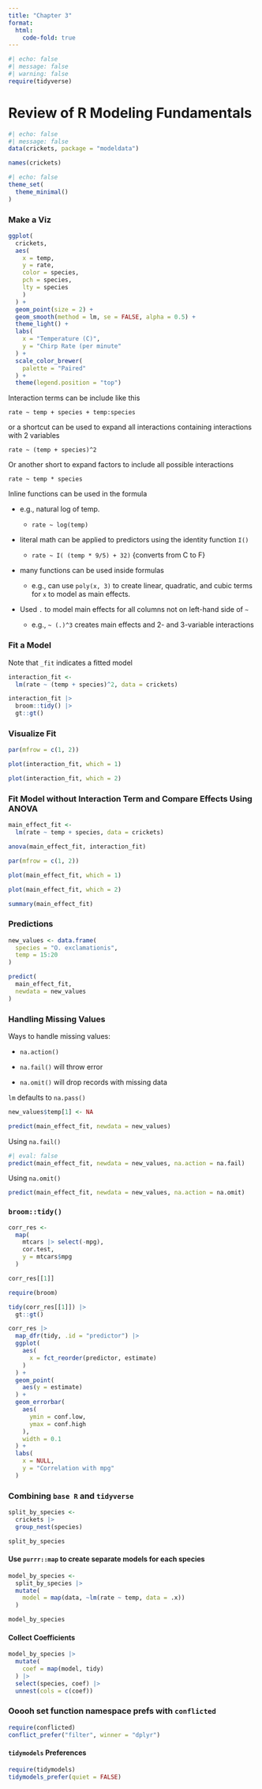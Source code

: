 ```yaml
---
title: "Chapter 3"
format: 
  html:
    code-fold: true
---
```


```r
#| echo: false
#| message: false
#| warning: false
require(tidyverse)
```

# Review of R Modeling Fundamentals

```r
#| echo: false
#| message: false
data(crickets, package = "modeldata")

names(crickets)
```

```r
#| echo: false
theme_set(
  theme_minimal()
)
```

### Make a Viz

```r

ggplot(
  crickets,
  aes(
    x = temp, 
    y = rate,
    color = species,
    pch = species, 
    lty = species
    )
  ) +
  geom_point(size = 2) +
  geom_smooth(method = lm, se = FALSE, alpha = 0.5) +
  theme_light() +
  labs(
    x = "Temperature (C)",
    y = "Chirp Rate (per minute"
  ) +
  scale_color_brewer(
    palette = "Paired"
  ) +
  theme(legend.position = "top")
```

Interaction terms can be include like this

`rate ~ temp + species + temp:species`

or a shortcut can be used to expand all interactions containing interactions with 2 variables

`rate ~ (temp + species)^2`

Or another short to expand factors to include all possible interactions

`rate ~ temp * species`

Inline functions can be used in the formula

-   e.g., natural log of temp.

    -   `rate ~ log(temp)`

-   literal math can be applied to predictors using the identity function `I()`

    -   `rate ~ I( (temp * 9/5) + 32)` {converts from C to F}

-   many functions can be used inside formulas

    -   e.g., can use `poly(x, 3)` to create linear, quadratic, and cubic terms for `x` to model as main effects.

-   Used `.` to model main effects for all columns not on left-hand side of `~`

    -   e.g., `~ (.)^3` creates main effects and 2- and 3-variable interactions

### Fit a Model

Note that `_fit` indicates a fitted model

```r

interaction_fit <- 
  lm(rate ~ (temp + species)^2, data = crickets)
```

```r

interaction_fit |> 
  broom::tidy() |> 
  gt::gt()
```

### Visualize Fit

```r

par(mfrow = c(1, 2))

plot(interaction_fit, which = 1)

plot(interaction_fit, which = 2)

```

### Fit Model without Interaction Term and Compare Effects Using ANOVA

```r

main_effect_fit <- 
  lm(rate ~ temp + species, data = crickets)
```

```r

anova(main_effect_fit, interaction_fit)

```

```r
par(mfrow = c(1, 2))

plot(main_effect_fit, which = 1)

plot(main_effect_fit, which = 2)

```

```r
summary(main_effect_fit)
```

### Predictions

```r

new_values <- data.frame(
  species = "O. exclamationis",
  temp = 15:20
)

predict(
  main_effect_fit, 
  newdata = new_values
)
```

### Handling Missing Values

Ways to handle missing values:

-   `na.action()`

-   `na.fail()` will throw error

-   `na.omit()` will drop records with missing data

`lm` defaults to `na.pass()`

```r

new_values$temp[1] <- NA

predict(main_effect_fit, newdata = new_values)

```

Using `na.fail()`

```r
#| eval: false
predict(main_effect_fit, newdata = new_values, na.action = na.fail)
```

Using `na.omit()`

```r
predict(main_effect_fit, newdata = new_values, na.action = na.omit)
```

### `broom::tidy()`

```r
corr_res <- 
  map(
    mtcars |> select(-mpg),
    cor.test, 
    y = mtcars$mpg
  )
```

```r
corr_res[[1]]
```

```r
require(broom)

tidy(corr_res[[1]]) |> 
  gt::gt()
```

```r
corr_res |> 
  map_dfr(tidy, .id = "predictor") |> 
  ggplot(
    aes(
      x = fct_reorder(predictor, estimate)
    )
  ) +
  geom_point(
    aes(y = estimate)
  ) +
  geom_errorbar(
    aes(
      ymin = conf.low,
      ymax = conf.high
    ),
    width = 0.1
  ) +
  labs(
    x = NULL, 
    y = "Correlation with mpg"
  )
```

### Combining `base R` and `tidyverse`

```r
split_by_species <- 
  crickets |> 
  group_nest(species)

split_by_species
```

#### Use `purrr::map` to create separate models for each species

```r
model_by_species <- 
  split_by_species |> 
  mutate(
    model = map(data, ~lm(rate ~ temp, data = .x))
  )

model_by_species
```

#### Collect Coefficients

```r
model_by_species |> 
  mutate(
    coef = map(model, tidy) 
  ) |> 
  select(species, coef) |> 
  unnest(cols = c(coef))
```

### Ooooh set function namespace prefs with `conflicted`

```r
require(conflicted)
conflict_prefer("filter", winner = "dplyr")

```

#### `tidymodels` Preferences

```r
require(tidymodels)
tidymodels_prefer(quiet = FALSE)
```
